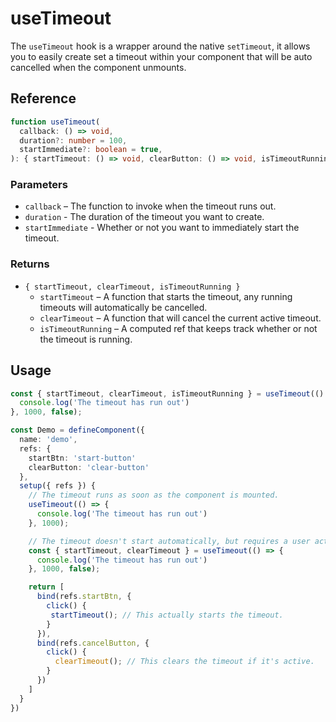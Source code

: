 
<Meta
  title="useTimeout/docs"
/>

# useTimeout

The `useTimeout` hook is a wrapper around the native `setTimeout`, it allows you to easily create set
a timeout within your component that will be auto cancelled when the component unmounts.

## Reference

```ts
function useTimeout(
  callback: () => void,
  duration?: number = 100,
  startImmediate?: boolean = true,
): { startTimeout: () => void, clearButton: () => void, isTimeoutRunning: ComputedRef<boolean> }
```

### Parameters
* `callback` – The function to invoke when the timeout runs out.
* `duration` - The duration of the timeout you want to create.
* `startImmediate` - Whether or not you want to immediately start the timeout.

### Returns
* `{ startTimeout, clearTimeout, isTimeoutRunning }`
  * `startTimeout` – A function that starts the timeout, any running timeouts will automatically be cancelled.
  * `clearTimeout` – A function that will cancel the current active timeout.
  * `isTimeoutRunning` – A computed ref that keeps track whether or not the timeout is running.

## Usage

```ts
const { startTimeout, clearTimeout, isTimeoutRunning } = useTimeout(() => {
  console.log('The timeout has run out')
}, 1000, false);
````

```ts
const Demo = defineComponent({
  name: 'demo',
  refs: {
    startBtn: 'start-button'
    clearButton: 'clear-button'
  },
  setup({ refs }) {
    // The timeout runs as soon as the component is mounted.
    useTimeout(() => {
      console.log('The timeout has run out')
    }, 1000);

    // The timeout doesn't start automatically, but requires a user action to start.
    const { startTimeout, clearTimeout } = useTimeout(() => {
      console.log('The timeout has run out')
    }, 1000, false);

    return [
      bind(refs.startBtn, {
        click() {
         startTimeout(); // This actually starts the timeout.
        }
      }),
      bind(refs.cancelButton, {
        click() {
          clearTimeout(); // This clears the timeout if it's active.
        }
      })
    ]
  }
})
```
